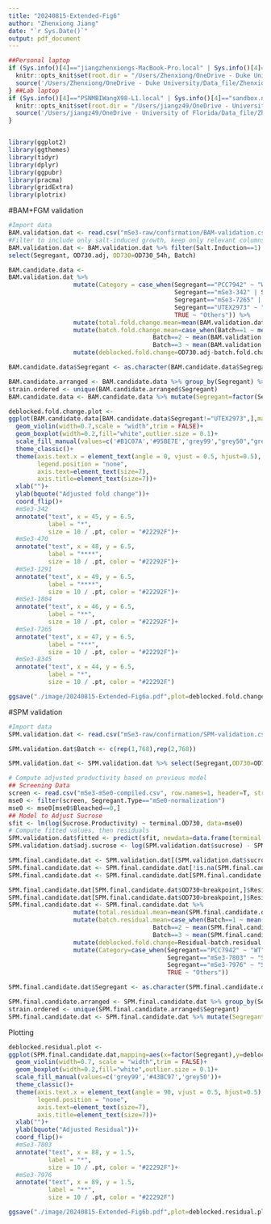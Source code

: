 ```yaml
---
title: "20240815-Extended-Fig6"
author: "Zhenxiong Jiang"
date: "`r Sys.Date()`"
output: pdf_document
---
```


```r
##Personal laptop
if (Sys.info()[4]=="jiangzhenxiongs-MacBook-Pro.local" | Sys.info()[4]=="ssrb-vpn1-6-239.vpn.ufl.edu"){ 
  knitr::opts_knit$set(root.dir = "/Users/Zhenxiong/OneDrive - Duke University/Data_file/Zhenxiong_Shaun_Jiang/data")
  source('/Users/Zhenxiong/OneDrive - Duke University/Data_file/Zhenxiong_Shaun_Jiang/scripts/loader_fxns.R')
} ##Lab laptop 
if (Sys.info()[4]=="PSNMBIWangX98-L1.local" | Sys.info()[4]=="sandbox.nerdc.ufl.edu" | Sys.info()[4]=="Zhenxiongs-MBP-M1-Pro.local"){
  knitr::opts_knit$set(root.dir = "/Users/jiangz49/OneDrive - University of Florida/Data_file/Zhenxiong_Shaun_Jiang/data")
  source('/Users/jiangz49/OneDrive - University of Florida/Data_file/Zhenxiong_Shaun_Jiang/scripts/loader_fxns.R')
} 


library(ggplot2)
library(ggthemes)
library(tidyr)
library(dplyr)
library(ggpubr)
library(pracma)
library(gridExtra)
library(plotrix)
```
#BAM+FGM validation
```r
#Import data
BAM.validation.dat <- read.csv("mSe3-raw/confirmation/BAM-validation.csv")
#Filter to include only salt-induced growth, keep only relevant columns
BAM.validation.dat <- BAM.validation.dat %>% filter(Salt.Induction==1) %>% mutate(OD730.adj=OD730_54h/OD730_0h) %>%
select(Segregant, OD730.adj, OD730=OD730_54h, Batch)
```
```r
BAM.candidate.data <- 
BAM.validation.dat %>%
                  mutate(Category = case_when(Segregant=="PCC7942" ~ "WT",
                                              Segregant=="mSe3-342" | Segregant=="mSe3-470" | Segregant=="mSe3-1291" | Segregant=="mSe3-1804" ~ "BAM", 
                                              Segregant=="mSe3-7265" | Segregant=="mSe3-8345" ~ "FGM",
                                              Segregant=="UTEX2973" ~ "UTEX2973",
                                              TRUE ~ "Others")) %>% 
                  mutate(total.fold.change.mean=mean(BAM.validation.dat$OD730.adj)) %>% 
                  mutate(batch.fold.change.mean=case_when(Batch==1 ~ mean(BAM.validation.dat[BAM.validation.dat$Batch==1,]$OD730.adj),
                                        Batch==2 ~ mean(BAM.validation.dat[BAM.validation.dat$Batch==2,]$OD730.adj),
                                        Batch==3 ~ mean(BAM.validation.dat[BAM.validation.dat$Batch==3,]$OD730.adj))) %>% 
                  mutate(deblocked.fold.change=OD730.adj-batch.fold.change.mean+total.fold.change.mean)

BAM.candidate.data$Segregant <- as.character(BAM.candidate.data$Segregant)
```
```r
BAM.candidate.arranged <- BAM.candidate.data %>% group_by(Segregant) %>% mutate(mean=mean(deblocked.fold.change)) %>% arrange(mean)
strain.ordered <- unique(BAM.candidate.arranged$Segregant)
BAM.candidate.data <- BAM.candidate.data %>% mutate(Segregant=factor(Segregant,levels=strain.ordered))
```

```r
deblocked.fold.change.plot <-
ggplot(BAM.candidate.data[BAM.candidate.data$Segregant!="UTEX2973",],mapping=aes(x=factor(Segregant),y=deblocked.fold.change,fill=Category))+
  geom_violin(width=0.7,scale = "width",trim = FALSE)+
  geom_boxplot(width=0.2,fill="white",outlier.size = 0.1)+
  scale_fill_manual(values=c('#B1C07A','#95BE7E','grey99',"grey50","grey66"))+
  theme_classic()+
  theme(axis.text.x = element_text(angle = 0, vjust = 0.5, hjust=0.5),
        legend.position = "none",
        axis.text=element_text(size=7),
        axis.title=element_text(size=7))+
  xlab("")+
  ylab(bquote("Adjusted fold change"))+
  coord_flip()+
  #mSe3-342
  annotate("text", x = 45, y = 6.5, 
           label = "*",
           size = 10 / .pt, color = "#22292F")+
  #mSe3-470
  annotate("text", x = 48, y = 6.5, 
           label = "****",
           size = 10 / .pt, color = "#22292F")+
  #mSe3-1291
  annotate("text", x = 49, y = 6.5, 
           label = "****",
           size = 10 / .pt, color = "#22292F")+
  #mSe3-1804
  annotate("text", x = 46, y = 6.5, 
           label = "**",
           size = 10 / .pt, color = "#22292F")+
  #mSe3-7265
  annotate("text", x = 47, y = 6.5, 
           label = "***",
           size = 10 / .pt, color = "#22292F")+
  #mSe3-8345
  annotate("text", x = 44, y = 6.5, 
           label = "*",
           size = 10 / .pt, color = "#22292F")

ggsave("./image/20240815-Extended-Fig6a.pdf",plot=deblocked.fold.change.plot, device = "pdf", width = 8.5, height = 20, units = "cm")
```
#SPM validation
```r
#Import data
SPM.validation.dat <- read.csv("mSe3-raw/confirmation/SPM-validation.csv")

SPM.validation.dat$Batch <- c(rep(1,768),rep(2,768))

SPM.validation.dat <- SPM.validation.dat %>% select(Segregant,OD730=OD730.54h,sucrose=Sucrose.Productivity,Batch)

# Compute adjusted productivity based on previous model
## Screening Data
screen <- read.csv("mSe3-mSe0-compiled.csv", row.names=1, header=T, stringsAsFactors=F)
mse0 <- filter(screen, Segregant.Type=="mSe0-normalization")
mse0 <- mse0[mse0$Bleached==0,]
## Model to Adjust Sucrose
sfit <- lm(log(Sucrose.Productivity) ~ terminal.OD730, data=mse0)
# Compute fitted values, then residuals
SPM.validation.dat$fitted <- predict(sfit, newdata=data.frame(terminal.OD730=SPM.validation.dat$OD730))
SPM.validation.dat$adj.sucrose <- log(SPM.validation.dat$sucrose) - SPM.validation.dat$fitted
```
```r
SPM.final.candidate.dat <- SPM.validation.dat[(SPM.validation.dat$sucrose>0),] %>% mutate(Residual=0)
SPM.final.candidate.dat <- SPM.final.candidate.dat[!is.na(SPM.final.candidate.dat$Segregant),]
SPM.final.candidate.dat <- SPM.final.candidate.dat[SPM.final.candidate.dat$Segregant!="UTEX2973",]

SPM.final.candidate.dat[SPM.final.candidate.dat$OD730<breakpoint,]$Residual <- log10(SPM.final.candidate.dat[SPM.final.candidate.dat$OD730<breakpoint,]$sucrose)-SPM.final.candidate.dat[SPM.final.candidate.dat$OD730<breakpoint,]$OD730*fit33$coefficients[2]-fit33$coefficients[1]
SPM.final.candidate.dat[SPM.final.candidate.dat$OD730>breakpoint,]$Residual <- log10(SPM.final.candidate.dat[SPM.final.candidate.dat$OD730>breakpoint,]$sucrose)-SPM.final.candidate.dat[SPM.final.candidate.dat$OD730>breakpoint,]$OD730*fit34$coefficients[2]-fit34$coefficients[1]
SPM.final.candidate.dat <- SPM.final.candidate.dat %>% 
                  mutate(total.residual.mean=mean(SPM.final.candidate.dat$Residual)) %>% 
                  mutate(batch.residual.mean=case_when(Batch==1 ~ mean(SPM.final.candidate.dat[SPM.final.candidate.dat$Batch==1,]$Residual),
                                        Batch==2 ~ mean(SPM.final.candidate.dat[SPM.final.candidate.dat$Batch==2,]$Residual),
                                        Batch==3 ~ mean(SPM.final.candidate.dat[SPM.final.candidate.dat$Batch==3,]$Residual))) %>% 
                  mutate(deblocked.fold.change=Residual-batch.residual.mean+total.residual.mean) %>% 
                  mutate(Category=case_when(Segregant=="PCC7942" ~ "WT",
                                            Segregant=="mSe3-7803" ~ "SPM",
                                            Segregant=="mSe3-7976" ~ "SPM",
                                            TRUE ~ "Others"))

SPM.final.candidate.dat$Segregant <- as.character(SPM.final.candidate.dat$Segregant)
```
```r
SPM.final.candidate.arranged <- SPM.final.candidate.dat %>% group_by(Segregant) %>% mutate(mean=mean(deblocked.fold.change)) %>% arrange(mean)
strain.ordered <- unique(SPM.final.candidate.arranged$Segregant)
SPM.final.candidate.dat <- SPM.final.candidate.dat %>% mutate(Segregant=factor(Segregant,levels=strain.ordered))
```

Plotting
```r
deblocked.residual.plot <-
ggplot(SPM.final.candidate.dat,mapping=aes(x=factor(Segregant),y=deblocked.fold.change,fill=Category),width=1)+
  geom_violin(width=0.7, scale = "width",trim = FALSE)+
  geom_boxplot(width=0.2,fill="white",outlier.size = 0.1)+
  scale_fill_manual(values=c('grey99','#43BC97','grey50'))+
  theme_classic()+
  theme(axis.text.x = element_text(angle = 90, vjust = 0.5, hjust=0.5),
        legend.position = "none",
        axis.text=element_text(size=7),
        axis.title=element_text(size=7))+
  xlab("")+
  ylab(bquote("Adjusted Residual"))+
  coord_flip()+
  #mSe3-7803
  annotate("text", x = 88, y = 1.5, 
           label = "*",
           size = 10 / .pt, color = "#22292F")+
  #mSe3-7976
  annotate("text", x = 89, y = 1.5, 
           label = "**",
           size = 10 / .pt, color = "#22292F")

ggsave("./image/20240815-Extended-Fig6b.pdf",plot=deblocked.residual.plot, device = "pdf", width = 8.5, height = 20, units = "cm")
```
